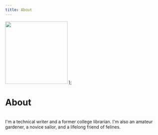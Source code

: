 ```yaml
---
title: About
---
```


  <img width="200" src="img/alva-square-200px.jpeg" />
);

# About
<Photo />
<br />
I'm a technical writer and a former college librarian. I'm also an amateur gardener, a novice sailor, and a lifelong friend of felines.